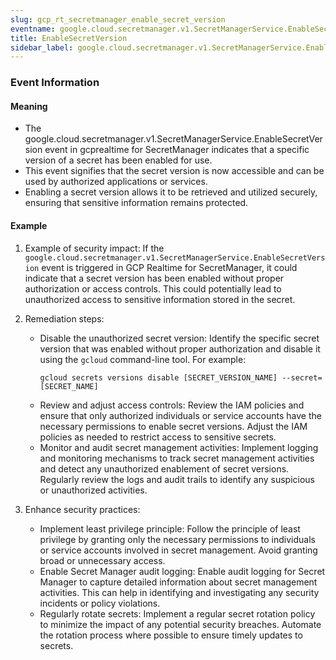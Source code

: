 ```yaml
--- 
slug: gcp_rt_secretmanager_enable_secret_version
eventname: google.cloud.secretmanager.v1.SecretManagerService.EnableSecretVersion
title: EnableSecretVersion
sidebar_label: google.cloud.secretmanager.v1.SecretManagerService.EnableSecretVersion
---
```

                       
### Event Information

#### Meaning

- The google.cloud.secretmanager.v1.SecretManagerService.EnableSecretVersion event in gcprealtime for SecretManager indicates that a specific version of a secret has been enabled for use.
- This event signifies that the secret version is now accessible and can be used by authorized applications or services.
- Enabling a secret version allows it to be retrieved and utilized securely, ensuring that sensitive information remains protected.

#### Example

1. Example of security impact: If the `google.cloud.secretmanager.v1.SecretManagerService.EnableSecretVersion` event is triggered in GCP Realtime for SecretManager, it could indicate that a secret version has been enabled without proper authorization or access controls. This could potentially lead to unauthorized access to sensitive information stored in the secret.

2. Remediation steps:
   - Disable the unauthorized secret version: Identify the specific secret version that was enabled without proper authorization and disable it using the `gcloud` command-line tool. For example:
     ```
     gcloud secrets versions disable [SECRET_VERSION_NAME] --secret=[SECRET_NAME]
     ```
   - Review and adjust access controls: Review the IAM policies and ensure that only authorized individuals or service accounts have the necessary permissions to enable secret versions. Adjust the IAM policies as needed to restrict access to sensitive secrets.
   - Monitor and audit secret management activities: Implement logging and monitoring mechanisms to track secret management activities and detect any unauthorized enablement of secret versions. Regularly review the logs and audit trails to identify any suspicious or unauthorized activities.

3. Enhance security practices:
   - Implement least privilege principle: Follow the principle of least privilege by granting only the necessary permissions to individuals or service accounts involved in secret management. Avoid granting broad or unnecessary access.
   - Enable Secret Manager audit logging: Enable audit logging for Secret Manager to capture detailed information about secret management activities. This can help in identifying and investigating any security incidents or policy violations.
   - Regularly rotate secrets: Implement a regular secret rotation policy to minimize the impact of any potential security breaches. Automate the rotation process where possible to ensure timely updates to secrets.


 